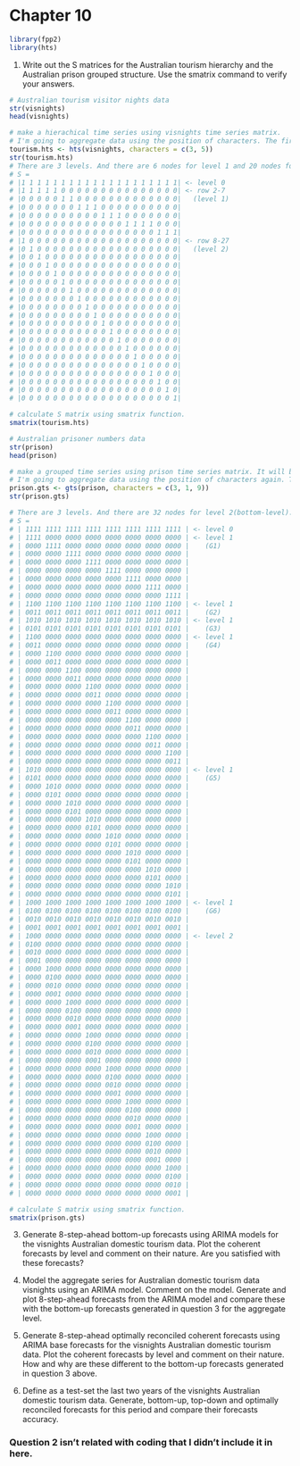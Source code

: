 # Chapter 10

```r

library(fpp2)
library(hts)

```

1. Write out the S matrices for the Australian tourism hierarchy and the Australian prison grouped structure. Use the smatrix command to verify your answers.

```r

# Australian tourism visitor nights data
str(visnights)
head(visnights)

# make a hierachical time series using visnights time series matrix.
# I'm going to aggregate data using the position of characters. The first three characters of each column name of visnights will be the categories at the first level of the hierarchy (States). The following five characters will be the bottom-level categories (Zones).
tourism.hts <- hts(visnights, characters = c(3, 5))
str(tourism.hts)
# There are 3 levels. And there are 6 nodes for level 1 and 20 nodes for level 2. It means that the summing matrix S is 27 x 20 matrix.
# S = 
# |1 1 1 1 1 1 1 1 1 1 1 1 1 1 1 1 1 1 1 1| <- level 0
# |1 1 1 1 1 0 0 0 0 0 0 0 0 0 0 0 0 0 0 0| <- row 2-7
# |0 0 0 0 0 1 1 0 0 0 0 0 0 0 0 0 0 0 0 0|   (level 1)
# |0 0 0 0 0 0 0 1 1 1 0 0 0 0 0 0 0 0 0 0|
# |0 0 0 0 0 0 0 0 0 0 1 1 1 0 0 0 0 0 0 0|
# |0 0 0 0 0 0 0 0 0 0 0 0 0 1 1 1 1 0 0 0|
# |0 0 0 0 0 0 0 0 0 0 0 0 0 0 0 0 0 1 1 1|
# |1 0 0 0 0 0 0 0 0 0 0 0 0 0 0 0 0 0 0 0| <- row 8-27
# |0 1 0 0 0 0 0 0 0 0 0 0 0 0 0 0 0 0 0 0|   (level 2)
# |0 0 1 0 0 0 0 0 0 0 0 0 0 0 0 0 0 0 0 0|
# |0 0 0 1 0 0 0 0 0 0 0 0 0 0 0 0 0 0 0 0|
# |0 0 0 0 1 0 0 0 0 0 0 0 0 0 0 0 0 0 0 0|
# |0 0 0 0 0 1 0 0 0 0 0 0 0 0 0 0 0 0 0 0|
# |0 0 0 0 0 0 1 0 0 0 0 0 0 0 0 0 0 0 0 0|
# |0 0 0 0 0 0 0 1 0 0 0 0 0 0 0 0 0 0 0 0|
# |0 0 0 0 0 0 0 0 1 0 0 0 0 0 0 0 0 0 0 0|
# |0 0 0 0 0 0 0 0 0 1 0 0 0 0 0 0 0 0 0 0|
# |0 0 0 0 0 0 0 0 0 0 1 0 0 0 0 0 0 0 0 0|
# |0 0 0 0 0 0 0 0 0 0 0 1 0 0 0 0 0 0 0 0|
# |0 0 0 0 0 0 0 0 0 0 0 0 1 0 0 0 0 0 0 0|
# |0 0 0 0 0 0 0 0 0 0 0 0 0 1 0 0 0 0 0 0|
# |0 0 0 0 0 0 0 0 0 0 0 0 0 0 1 0 0 0 0 0|
# |0 0 0 0 0 0 0 0 0 0 0 0 0 0 0 1 0 0 0 0|
# |0 0 0 0 0 0 0 0 0 0 0 0 0 0 0 0 1 0 0 0|
# |0 0 0 0 0 0 0 0 0 0 0 0 0 0 0 0 0 1 0 0|
# |0 0 0 0 0 0 0 0 0 0 0 0 0 0 0 0 0 0 1 0|
# |0 0 0 0 0 0 0 0 0 0 0 0 0 0 0 0 0 0 0 1|

# calculate S matrix using smatrix function.
smatrix(tourism.hts)

# Australian prisoner numbers data
str(prison)
head(prison)

# make a grouped time series using prison time series matrix. It will be a grouped time series, not hierarchical time series. It is because the gender and the legal status are different attributes. They make them different hierarchies, but need to be combined at the top level.
# I'm going to aggregate data using the position of characters again. The first three characters of each column name of prison will be the categories states categories. The 4th character will be the gender categories, and the following 9 characters will be the legal status categories.
prison.gts <- gts(prison, characters = c(3, 1, 9))
str(prison.gts)

# There are 3 levels. And there are 32 nodes for level 2(bottom-level). G1, G2, G3, G4, G5, G6 are level 1 and there are 48 nodes. It means that the summing matrix S is 81 x 32 matrix.
# S = 
# | 1111 1111 1111 1111 1111 1111 1111 1111 | <- level 0
# | 1111 0000 0000 0000 0000 0000 0000 0000 | <- level 1
# | 0000 1111 0000 0000 0000 0000 0000 0000 |    (G1)
# | 0000 0000 1111 0000 0000 0000 0000 0000 |
# | 0000 0000 0000 1111 0000 0000 0000 0000 |
# | 0000 0000 0000 0000 1111 0000 0000 0000 |
# | 0000 0000 0000 0000 0000 1111 0000 0000 |
# | 0000 0000 0000 0000 0000 0000 1111 0000 |
# | 0000 0000 0000 0000 0000 0000 0000 1111 |
# | 1100 1100 1100 1100 1100 1100 1100 1100 | <- level 1
# | 0011 0011 0011 0011 0011 0011 0011 0011 |    (G2)
# | 1010 1010 1010 1010 1010 1010 1010 1010 | <- level 1
# | 0101 0101 0101 0101 0101 0101 0101 0101 |    (G3)
# | 1100 0000 0000 0000 0000 0000 0000 0000 | <- level 1
# | 0011 0000 0000 0000 0000 0000 0000 0000 |    (G4)
# | 0000 1100 0000 0000 0000 0000 0000 0000 |
# | 0000 0011 0000 0000 0000 0000 0000 0000 |
# | 0000 0000 1100 0000 0000 0000 0000 0000 |
# | 0000 0000 0011 0000 0000 0000 0000 0000 |
# | 0000 0000 0000 1100 0000 0000 0000 0000 |
# | 0000 0000 0000 0011 0000 0000 0000 0000 |
# | 0000 0000 0000 0000 1100 0000 0000 0000 |
# | 0000 0000 0000 0000 0011 0000 0000 0000 |
# | 0000 0000 0000 0000 0000 1100 0000 0000 |
# | 0000 0000 0000 0000 0000 0011 0000 0000 |
# | 0000 0000 0000 0000 0000 0000 1100 0000 |
# | 0000 0000 0000 0000 0000 0000 0011 0000 |
# | 0000 0000 0000 0000 0000 0000 0000 1100 |
# | 0000 0000 0000 0000 0000 0000 0000 0011 |
# | 1010 0000 0000 0000 0000 0000 0000 0000 | <- level 1
# | 0101 0000 0000 0000 0000 0000 0000 0000 |    (G5)
# | 0000 1010 0000 0000 0000 0000 0000 0000 |
# | 0000 0101 0000 0000 0000 0000 0000 0000 |
# | 0000 0000 1010 0000 0000 0000 0000 0000 |
# | 0000 0000 0101 0000 0000 0000 0000 0000 |
# | 0000 0000 0000 1010 0000 0000 0000 0000 |
# | 0000 0000 0000 0101 0000 0000 0000 0000 |
# | 0000 0000 0000 0000 1010 0000 0000 0000 |
# | 0000 0000 0000 0000 0101 0000 0000 0000 |
# | 0000 0000 0000 0000 0000 1010 0000 0000 |
# | 0000 0000 0000 0000 0000 0101 0000 0000 |
# | 0000 0000 0000 0000 0000 0000 1010 0000 |
# | 0000 0000 0000 0000 0000 0000 0101 0000 |
# | 0000 0000 0000 0000 0000 0000 0000 1010 |
# | 0000 0000 0000 0000 0000 0000 0000 0101 |
# | 1000 1000 1000 1000 1000 1000 1000 1000 | <- level 1
# | 0100 0100 0100 0100 0100 0100 0100 0100 |    (G6)
# | 0010 0010 0010 0010 0010 0010 0010 0010 |
# | 0001 0001 0001 0001 0001 0001 0001 0001 |
# | 1000 0000 0000 0000 0000 0000 0000 0000 | <- level 2
# | 0100 0000 0000 0000 0000 0000 0000 0000 |
# | 0010 0000 0000 0000 0000 0000 0000 0000 |
# | 0001 0000 0000 0000 0000 0000 0000 0000 |
# | 0000 1000 0000 0000 0000 0000 0000 0000 |
# | 0000 0100 0000 0000 0000 0000 0000 0000 |
# | 0000 0010 0000 0000 0000 0000 0000 0000 |
# | 0000 0001 0000 0000 0000 0000 0000 0000 |
# | 0000 0000 1000 0000 0000 0000 0000 0000 |
# | 0000 0000 0100 0000 0000 0000 0000 0000 |
# | 0000 0000 0010 0000 0000 0000 0000 0000 |
# | 0000 0000 0001 0000 0000 0000 0000 0000 |
# | 0000 0000 0000 1000 0000 0000 0000 0000 |
# | 0000 0000 0000 0100 0000 0000 0000 0000 |
# | 0000 0000 0000 0010 0000 0000 0000 0000 |
# | 0000 0000 0000 0001 0000 0000 0000 0000 |
# | 0000 0000 0000 0000 1000 0000 0000 0000 |
# | 0000 0000 0000 0000 0100 0000 0000 0000 |
# | 0000 0000 0000 0000 0010 0000 0000 0000 |
# | 0000 0000 0000 0000 0001 0000 0000 0000 |
# | 0000 0000 0000 0000 0000 1000 0000 0000 |
# | 0000 0000 0000 0000 0000 0100 0000 0000 |
# | 0000 0000 0000 0000 0000 0010 0000 0000 |
# | 0000 0000 0000 0000 0000 0001 0000 0000 |
# | 0000 0000 0000 0000 0000 0000 1000 0000 |
# | 0000 0000 0000 0000 0000 0000 0100 0000 |
# | 0000 0000 0000 0000 0000 0000 0010 0000 |
# | 0000 0000 0000 0000 0000 0000 0001 0000 |
# | 0000 0000 0000 0000 0000 0000 0000 1000 |
# | 0000 0000 0000 0000 0000 0000 0000 0100 |
# | 0000 0000 0000 0000 0000 0000 0000 0010 |
# | 0000 0000 0000 0000 0000 0000 0000 0001 |

# calculate S matrix using smatrix function.
smatrix(prison.gts)

```


3. Generate 8-step-ahead bottom-up forecasts using ARIMA models for the visnights Australian domestic tourism data. Plot the coherent forecasts by level and comment on their nature. Are you satisfied with these forecasts?

4. Model the aggregate series for Australian domestic tourism data visnights using an ARIMA model. Comment on the model. Generate and plot 8-step-ahead forecasts from the ARIMA model and compare these with the bottom-up forecasts generated in question 3 for the aggregate level.

5. Generate 8-step-ahead optimally reconciled coherent forecasts using ARIMA base forecasts for the visnights Australian domestic tourism data. Plot the coherent forecasts by level and comment on their nature. How and why are these different to the bottom-up forecasts generated in question 3 above.

6. Define as a test-set the last two years of the visnights Australian domestic tourism data. Generate, bottom-up, top-down and optimally reconciled forecasts for this period and compare their forecasts accuracy.

### Question 2 isn't related with coding that I didn't include it in here.
